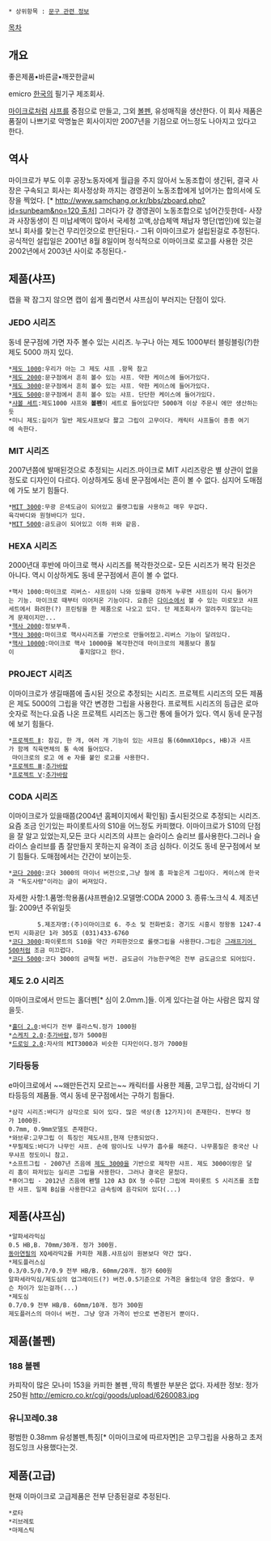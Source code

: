  * 상위항목 : [[문구 관련 정보]]
[[목차]]

== 개요 ==

좋은제품•바른글•깨끗한글씨

emicro
[[한국]]의 필기구 제조회사.

[[마이크로]]처럼 [[샤프]]를 중점으로 만들고, 그외 [[볼펜]], 유성매직을 생산한다.
이 회사 제품은 품질이 나쁘기로 악명높은 회사이지만 2007년을 기점으로 어느정도 나아지고 있다고 한다.

== 역사 ==
마이크로가 부도 이후 공장노동자에게 월급을 주지 않아서 노동조합이 생긴뒤, 결국 사장은 구속되고 회사는 회사정상화 까지는 경영권이 노동조합에게 넘어가는 합의서에 도장을 찍었다.  [* [[http://www.samchang.or.kr/bbs/zboard.php?id=sunbeam&no=120 출처]]] 그러다가 걍 경영권이 노동조합으로 넘어간듯한데- 사장과 사장동생이 진 미납세액이 많아서 국세청 고액,상습체액 채납자 명단(법인)에 있는걸 보니 회사를 찾는건 무리인것으로 판단된다.-  그뒤 이마이크로가 설립된걸로 추정된다.
공식적인 설립일은 2001년 8월 8일이며 정식적으로 이마이크로 로고를 사용한 것은 2002년에서 2003년 사이로 추정된다.- 

== 제품(샤프) ==
캡을 꽉 잠그지 않으면 캡이 쉽게 풀리면서 샤프심이 부러지는 단점이 있다.
=== JEDO 시리즈 ===
동네 문구점에 가면 자주 볼수 있는 시리즈. 누구나 아는 제도 1000부터 블링블링(?)한 제도 5000 까지 있다.
 *[[제도 1000]]:우리가 아는 그 제도 샤프 .항목 참고
 *[[제도 2000]]:문구점에서 흔히 볼수 있는 샤프. 약한 케이스에 들어가있다.
 *[[제도 3000]]:문구점에서 흔히 볼수 있는 샤프. 약한 케이스에 들어가있다.
 *[[제도 5000]]:문구점에서 흔히 볼수 있는 샤프. 단단한 케이스에 들어가있다.
 *[[샤볼 세트]]:제도1000 샤프와 '''볼펜'''이 세트로 들어있다만 5000개 이상 주문시 에만 생산하는듯
 *미니 제도:길이가 일반 제도샤프보다 짫고 그립이 고무이다. 캐릭터 샤프들이 종종 여기에 속한다.

=== MIT 시리즈 ===
2007년쯤에 발매된것으로 추정되는 시리즈.마이크로 MIT 시리즈랑은 별 상관이 없을정도로 디자인이 다르다. 이상하게도 동네 문구점에서는 흔이 볼 수 없다. 심지어 도매점에 가도 보기 힘들다.
 *[[MIT 3000]]:무광 은색도금이 되어있고 롤랫그립을 사용하고 매우 무겁다. 
 육각바디와 원형바디가 있다.
 *[[MIT 5000]]:금도금이 되어있고 이하 위와 같음.

=== HEXA 시리즈 ===
2000년대 후반에 마이크로 핵사 시리즈를 복각한것으로- 모든 시리즈가 복각 된것은 아니다. 역시 이상하게도 동네 문구점에서 흔이 볼 수 없다.
 *핵사 1000:마이크로 리버스- 샤프심이 나와 있을때 강하게 누루면 샤프심이 다시 들어가는 기능. 마이크로 때부터 이어저온 기능이다. 요즘은 [[다이소]]에서 볼 수 있는 미로모코 샤프세트에서 화려한(?) 프린팅을 한 제품으로 나오고 있다. 단 제조회사가 알려주지 않는다는게 문제이지만...
 *[[핵사 2000]]:정보부족.
 *[[핵사 3000]]:마이크로 핵사시리즈를 기반으로 만들어젔고.리버스 기능이 달려있다.
 *[[핵사 10000]]:마이크로 핵사 10000을 복각한건데 마이크로의 제품보다 품질이                  좋지않다고 한다.

=== PROJECT 시리즈 ===
이마이크로가 생길때쯤에 출시된 것으로 추정되는 시리즈. 프로젝트 시리즈의 모든 제품은 제도 5000의 그립을 약간 변경한 그립을 사용한다. 프로젝트 시리즈의 등급은 로마숫자로 적는다.요즘 나온 프로젝트 시리즈는 동그란 통에 들어가 있다. 역시 동네 문구점에 보기 힘들다.
 *[[프로젝트 Ⅱ]]: 잠김, 한 개, 여러 개 기능이 있는 샤프심 통(60mmX10pcs, HB)과 샤프가 함께 직육면체의 통 속에 들어있다.
  마이크로의 로고 에 e 자를 붙인 로고를 사용한다.
 *[[프로젝트 Ⅲ]]:[[추가바람]]
 *[[프로젝트 Ⅴ]]:[[추가바람]]

=== CODA 시리즈 ===
이마이크로가 있을때쯤(2004년 홈페이지에서 확인됨) 출시된것으로 추정되는 시리즈. 요즘 조금 인기있는 파이롯트사의 S10을 어느정도 카피했다. 이마이크로가  S10의 단점을 잘 알고 있었는지,모든 코다 시리즈의 샤프는 슬라이스 슬리브 를사용한다.그러나 슬라이스 슬리브를 좀 잘만들지 못하는지 유격이 조금 심하다. 이것도 동네 문구점에서 보기 힘들다. 도매점에서는 간간이 보이는듯.
 *[[코다 2000]]:코다 3000의 마이너 버전으로,그냥 철에 홈 파놓은게 그립이다. 케이스에 한국과 "독도사랑"이라는 글이 써져있다.
자세한 사항:1.품명:학용품(샤프펜슬)2.모델명:CODA 2000 3. 종류:노크식 4. 제조년월: 2009년 주위일듯 
         5.제조자명:(주)이마이크로 6. 주소 및 전화번호: 경기도 시흥시 정왕동 1247-4번지 시화공단 1라 305호 (031)433-6760
 *[[코다 3000]]:파이롯트의 S10을 약간 카피한것으로 롤랫그립을 사용한다.그립은 [[그래프기어 500]]처럼 조금 미끄럽다.
 *[[코다 5000]]:코다 3000의 금떡칠 버전. 금도금이 가능한구역은 전부 금도금으로 되어있다.

=== 제도 2.0 시리즈 ===
이마이크로에서 만드는 홀더펜[* 심이 2.0mm.]들. 이게 있다는걸 아는 사람은 많지 않을듯.
 *[[홀더 2.0]]:바디가 전부 플라스틱.정가 1000원
 *[[스케치 2.0]]:[[추가바람]],정가 5000원
 *[[드로잉 2.0]]:자사의 MIT3000과 비슷한 디자인이다.정가 7000원

=== 기타등등 ===
e마이크로에서 ~~왜만든건지 모르는~~ 캐릭터를 사용한 제품, 고무그립, 삼각바디 기타등등의 제품들. 역시 동네 문구점에서는 구하기 힘들다.
 *삼각 시리즈:바디가 삼각으로 되어 있다. 많은 색상(총 12가지)이 존재한다. 전부다 정가 1000원.
 0.7mm, 0.9mm모델도 존재한다.
 *와브루:고무그립 이 특징인 제도샤프,현재 단종되었다.
 *무필제도:바디가 나무인 샤프. 손에 땀이나도 나무가 흡수를 해준다. 나무품질은 중국산 나무샤프 정도이니 참고.
 *소프트그립 - 2007년 즈음에 [[제도 3000]]을 기반으로 제작한 샤프. 제도 3000이랑은 달리 홈이 파저있는 실리콘 그립을 사용한다. 그러나 결국은 묻첬다.
 *퓨어그립 - 2012년 즈음에 펜텔 120 A3 DX 형 수류탄 그립에 파이롯트 S 시리즈를 조합한 샤프. 일제 B심을 사용한다고 금속링에 음각되어 있다(...)

== 제품(샤프심) ==
 *알파세라믹심
 0.5 HB,B. 70mm/30개. 정가 300원.
 [[동아연필]]의 XQ세라믹2를 카피한 제품.샤프심이 원본보다 약간 많다.
 *제도플러스심
 0.3/0.5/0.7/0.9 전부 HB/B. 60mm/20개. 정가 600원
 알파세라믹심/제도심의 업그레이드(?) 버전.0.5기준으로 가격은 올랐는데 양은 줄었다. 무슨 차이가 있는걸까(...)
 *제도심
 0.7/0.9 전부 HB/B. 60mm/10개. 정가 300원
 제도플러스의 마이너 버전. 그냥 양과 가격이 반으로 변경된거 뿐이다.
== 제품(볼펜) ==
=== 188 볼펜 ===
카피작이 많은 모나미 153을 카피한 볼펜 ,딱히 특별한 부분은 없다.
자세한 정보: 정가 250원
http://emicro.co.kr/cgi/goods/upload/6260083.jpg
=== 유니꼬레0.38 ===
평범한 0.38mm 유성볼펜,특징[* 이마이크로에 따르자면]은 고무그립을 사용하고 초저점도잉크 사용했다는것.

== 제품(고급) ==
현재 이마이크로 고급제품은 전부 단종된걸로 추정된다.
 *로타
 *리브레토
 *마제스틱
